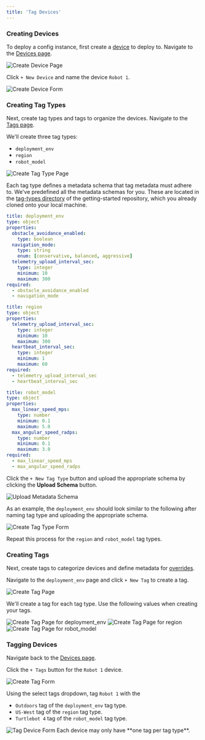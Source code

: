 ```yaml
---
title: 'Tag Devices'
---
```


### Creating Devices
To deploy a config instance, first create a [device](/docs/basics/vocabulary#device) to deploy to. Navigate to the [Devices page](https://configs.miruml.com/devices).

<Frame>
    <img 
        src="/images/getting-started/create-device-page.png" 
        alt="Create Device Page" 
    />
</Frame>

Click `+ New Device` and name the device `Robot 1`.

<Frame>
    <img 
        src="/images/getting-started/create-device-form.png" 
        alt="Create Device Form" 
    />
</Frame>

### Creating Tag Types
Next, create tag types and tags to organize the devices. Navigate to the [Tags page](https://configs.miruml.com/tags).

We'll create three tag types:
- `deployment_env`
- `region`
- `robot_model`

<Frame>
    <img
        src="/images/getting-started/create-tag-type-page.png" 
        alt="Create Tag Type Page" 
    />
</Frame>

Each tag type defines a metadata schema that tag metadata must adhere to. We've predefined all the metadata schemas for you. These are located in the [tag-types directory](https://github.com/miruml/getting-started/tree/main/tag-types) of the getting-started repository, which you already cloned onto your local machine.

<CodeGroup>

```yaml deployment_env 
title: deployment_env
type: object
properties:
  obstacle_avoidance_enabled:
    type: boolean
  navigation_mode:
    type: string
    enum: [conservative, balanced, aggressive]
  telemetry_upload_interval_sec:
    type: integer
    minimum: 10
    maximum: 300
required:
  - obstacle_avoidance_enabled
  - navigation_mode
```

```yaml region
title: region
type: object
properties:
  telemetry_upload_interval_sec:
    type: integer
    minimum: 10
    maximum: 300
  heartbeat_interval_sec:
    type: integer
    minimum: 1
    maximum: 60
required:
  - telemetry_upload_interval_sec
  - heartbeat_interval_sec
```

```yaml robot_model
title: robot_model
type: object
properties:
  max_linear_speed_mps:
    type: number
    minimum: 0.1
    maximum: 5.0
  max_angular_speed_radps:
    type: number
    minimum: 0.1
    maximum: 3.0
required:
  - max_linear_speed_mps
  - max_angular_speed_radps
```
</CodeGroup>

Click the `+ New Tag Type` button and upload the appropriate schema by clicking the **Upload Schema** button.

<Frame>
    <img
        src="/images/getting-started/upload-metadata-schema.png" 
        alt="Upload Metadata Schema" 
    />
</Frame>

As an example, the `deployment_env` should look similar to the following after naming tag type and uploading the appropriate schema.

<Frame>
    <img
        src="/images/getting-started/create-tag-type-form.png" 
        alt="Create Tag Type Form" 
    />
</Frame>

Repeat this process for the `region` and `robot_model` tag types.

### Creating Tags
Next, create tags to categorize devices and define metadata for [overrides](/docs/basics/vocabulary#override).

Navigate to the `deployment_env` page and click `+ New Tag` to create a tag.

<Frame>
    <img
        src="/images/getting-started/create-tag-page.png" 
        alt="Create Tag Page" 
    />
</Frame>

We'll create a tag for each tag type. Use the following values when creating your tags.

<Tabs>
    <Tab title="deployment_env">
        <Frame>
            <img
                src="/images/getting-started/create-tag-depl-env.png" 
                alt="Create Tag Page for deployment_env" 
            />
        </Frame>
    </Tab>
    <Tab title="region">
        <Frame>
            <img
                src="/images/getting-started/create-tag-region.png" 
                alt="Create Tag Page for region" 
            />
        </Frame>
    </Tab>
    <Tab title="robot_model">
        <Frame>
            <img
                src="/images/getting-started/create-tag-robot-model.png" 
                alt="Create Tag Page for robot_model" 
            />
        </Frame>
    </Tab>
</Tabs>



### Tagging Devices
Navigate back to the [Devices page](https://configs.miruml.com/devices).

Click the `+ Tags` button for the `Robot 1` device.

<Frame>
    <img
        src="/images/getting-started/tag-device-button.png" 
        alt="Create Tag Form" 
    />
</Frame>

Using the select tags dropdown, tag `Robot 1` with the 
- `Outdoors` tag of the `deployment_env` tag type.
- `US-West` tag of the `region` tag type.
- `Turtlebot 4` tag of the `robot_model` tag type.

<Frame>
    <img
        src="/images/getting-started/tag-device-form.png" 
        alt="Tag Device Form" 
    />
</Frame>

<Info>
    Each device may only have **one tag per tag type**.
</Info>